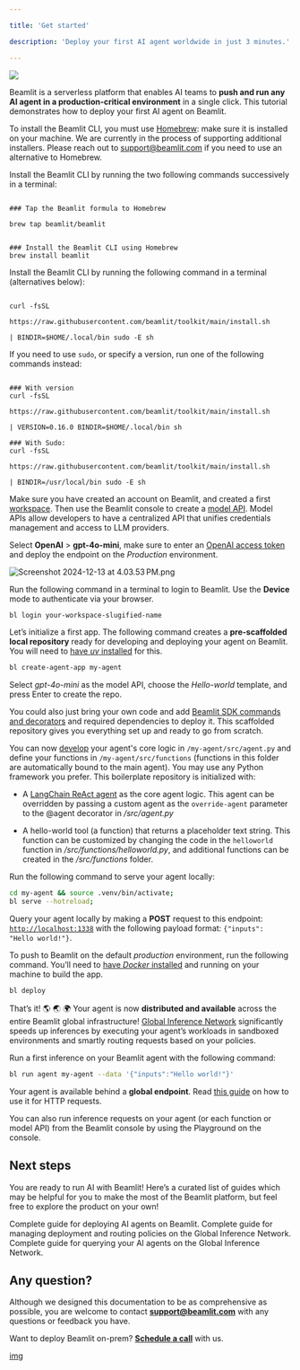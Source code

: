 ```yaml
---

title: 'Get started'

description: 'Deploy your first AI agent worldwide in just 3 minutes.'

---
```


<Frame>
<img src="/Get-started/img/functions-dark.png" />
</Frame>

Beamlit is a serverless platform that enables AI teams to **push and run any AI agent in a production-critical environment** in a single click. This tutorial demonstrates how to deploy your first AI agent on Beamlit.

<Steps titleSize=h3>

<Step title="Install the Beamlit CLI">

<AccordionGroup>

<Accordion title="Install on Mac" icon="apple">

<Warning>To install the Beamlit CLI, you must use [Homebrew](https://brew.sh/): make sure it is installed on your machine. We are currently in the process of supporting additional installers. Please reach out to [support@beamlit.com](mailto:support@beamlit.com) if you need to use an alternative to Homebrew.</Warning>

Install the Beamlit CLI by running the two following commands successively in a terminal:

```shell 

### Tap the Beamlit formula to Homebrew

brew tap beamlit/beamlit

```

```shell 

### Install the Beamlit CLI using Homebrew
brew install beamlit

```

</Accordion>

<Accordion title="Install on Linux" icon="linux">

Install the Beamlit CLI by running the following command in a terminal (alternatives below):

```shell 

curl -fsSL

https://raw.githubusercontent.com/beamlit/toolkit/main/install.sh

| BINDIR=$HOME/.local/bin sudo -E sh

```

If you need to use `sudo`, or specify a version, run one of the following commands instead:

```shell 

### With version
curl -fsSL

https://raw.githubusercontent.com/beamlit/toolkit/main/install.sh

| VERSION=0.16.0 BINDIR=$HOME/.local/bin sh

### With Sudo:
curl -fsSL

https://raw.githubusercontent.com/beamlit/toolkit/main/install.sh

| BINDIR=/usr/local/bin sudo -E sh

```

</Accordion>

</AccordionGroup>

</Step>

<Step title="Create a model API endpoint">

Make sure you have created an account on Beamlit, and created a first [workspace](Security/Workspace-access-control%2013847e47b1ea8151bd43efeccf5defe0). Then use the Beamlit console to create a [model API](Models/Overview). Model APIs allow developers to have a centralized API that unifies credentials management and access to LLM providers. 

Select **OpenAI** > **gpt-4o-mini**, make sure to enter an [OpenAI access token](Integrations/OpenAI) and deploy the endpoint on the *Production* environment.

![Screenshot 2024-12-13 at 4.03.53 PM.png](Get-started/Screenshot_2024-12-13_at_4.03.53_PM.png)

</Step>

<Step title="Create your first AI agent">

Run the following command in a terminal to login to Beamlit. Use the **Device** mode to authenticate via your browser.

```bash
bl login your-workspace-slugified-name
```

Let’s initialize a first app. The following command creates a **pre-scaffolded local repository** ready for developing and deploying your agent on Beamlit. You will need to [have *uv* installed](https://docs.astral.sh/uv/getting-started/installation/) for this.

```bash
bl create-agent-app my-agent
```

Select *gpt-4o-mini* as the model API, choose the *Hello-world* template, and press Enter to create the repo.

<Tip>You could also just bring your own code and add [Beamlit SDK commands and decorators](Agents/Develop-an-agent) and required dependencies to deploy it. This scaffolded repository gives you everything set up and ready to go from scratch.</Tip>

You can now [develop](Agents/Develop-an-agent) your agent's core logic in `/my-agent/src/agent.py` and define your functions in `/my-agent/src/functions` (functions in this folder are automatically bound to the main agent). You may use any Python framework you prefer. This boilerplate repository is initialized with:

- A [LangChain ReAct agent](https://api.python.langchain.com/en/latest/agents/langchain.agents.react.agent.create_react_agent.html) as the core agent logic. This agent can be overridden by passing a custom agent as the `override-agent` parameter to the @agent decorator in */src/agent.py*

- A hello-world tool (a function) that returns a placeholder text string. This function can be customized by changing the code in the `helloworld` function in */src/functions/helloworld.py*, and additional functions can be created in the */src/functions* folder.

</Step>

<Step title="Test and deploy your AI agent">

Run the following command to serve your agent locally:

```bash
cd my-agent && source .venv/bin/activate;
bl serve --hotreload;
```

Query your agent locally by making a **POST** request to this endpoint: [`http://localhost:1338`](http://localhost:1338) with the following payload format: `{"inputs": "Hello world!"}`.

To push to Beamlit on the default *production* environment, run the following command. You’ll need to [have *Docker* installed](https://docs.docker.com/get-started/get-docker/) and running on your machine to build the app.

```bash
bl deploy
```

That’s it! 🌎 🌏 🌍 Your agent is now **distributed and available** across the entire Beamlit global infrastructure! [Global Inference Network](Models/Global-Inference-Network) significantly speeds up inferences by executing your agent’s workloads in sandboxed environments and smartly routing requests based on your policies.

</Step>

<Step title="Make a first inference">

Run a first inference on your Beamlit agent with the following command:

```bash
bl run agent my-agent --data '{"inputs":"Hello world!"}'
```

<Tip>Your agent is available behind a **global endpoint**. Read [this guide](Agents/Query-agents) on how to use it for HTTP requests.</Tip>

You can also run inference requests on your agent (or each function or model API) from the Beamlit console by using the Playground on the console.

</Step>

</Steps>

## Next steps

You are ready to run AI with Beamlit! Here’s a curated list of guides which may be helpful for you to make the most of the Beamlit platform, but feel free to explore the product on your own! 

<Card title="Deploy agents" icon="earth-americas" href="/Agents/Overview">
Complete guide for deploying AI agents on Beamlit.
</Card>

<Card title="Manage environment policies" icon="server" href="/Model-Governance/Overview">
Complete guide for managing deployment and routing policies on the Global Inference Network.
</Card>

<Card title="Guide for querying agents" icon="bolt" href="/Agents/Query-agents">
Complete guide for querying your AI agents on the Global Inference Network.
</Card>

## Any question?

Although we designed this documentation to be as comprehensive as possible, you are welcome to contact [**support@beamlit.com**](mailto:support@beamlit.com) with any questions or feedback you have.

Want to deploy Beamlit on-prem? [**Schedule a call**](mailto:support@beamlit.com) with us.

[img](Get-started/img)